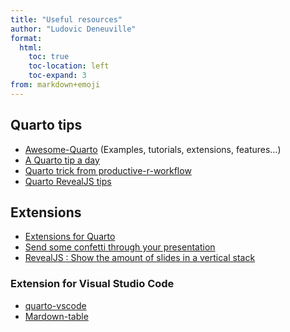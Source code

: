 ```yaml
---
title: "Useful resources"
author: "Ludovic Deneuville"
format:
  html:
    toc: true
    toc-location: left
    toc-expand: 3
from: markdown+emoji
---
```


## Quarto tips

- [Awesome-Quarto](https://github.com/mcanouil/awesome-quarto){target="_blank"} (Examples, tutorials, extensions, features...)
- [A Quarto tip a day](https://mine-cetinkaya-rundel.github.io/quarto-tip-a-day/){target="_blank"}
- [Quarto trick from productive-r-workflow](https://www.productive-r-workflow.com/quarto-tricks){target="_blank"}
- [Quarto RevealJS tips](https://www.avonture.be/blog/quarto-revealjs-tips/){target="_blank"}


## Extensions

- [Extensions for Quarto](https://github.com/quarto-ext){target="_blank"}
- [Send some confetti through your presentation](https://github.com/ArthurData/quarto-confetti){target="_blank"}
- [RevealJS : Show the amount of slides in a vertical stack](https://github.com/Martinomagnifico/quarto-verticator){target="_blank"}

### Extension for Visual Studio Code

- [quarto-vscode](https://github.com/quarto-dev/quarto/tree/main/apps/vscode){target="_blank"}
- [Mardown-table](https://github.com/takumisoft68/vscode-markdown-table){target="_blank"}